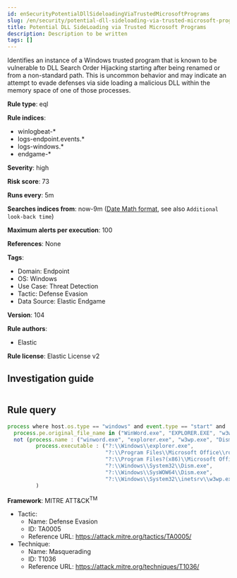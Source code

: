 ```yaml
---
id: enSecurityPotentialDllSideloadingViaTrustedMicrosoftPrograms
slug: /en/security/potential-dll-sideloading-via-trusted-microsoft-programs
title: Potential DLL SideLoading via Trusted Microsoft Programs
description: Description to be written
tags: []
---
```


<div id="potential-dll-sideloading-via-trusted-microsoft-programs"></div>

Identifies an instance of a Windows trusted program that is known to be vulnerable to DLL Search Order Hijacking starting after being renamed or from a non-standard path. This is uncommon behavior and may indicate an attempt to evade defenses via side loading a malicious DLL within the memory space of one of those processes.

**Rule type**: eql

**Rule indices**: 

* winlogbeat-*
* logs-endpoint.events.*
* logs-windows.*
* endgame-*

**Severity**: high

**Risk score**: 73

**Runs every**: 5m

**Searches indices from**: now-9m ([Date Math format](((ref))/common-options.html#date-math), see also <DocLink id="enSecurityRulesUiCreate" section="set-the-rules-schedule">`Additional look-back time`</DocLink>)

**Maximum alerts per execution**: 100

**References**: None

**Tags**: 

* Domain: Endpoint
* OS: Windows
* Use Case: Threat Detection
* Tactic: Defense Evasion
* Data Source: Elastic Endgame

**Version**: 104

**Rule authors**: 

* Elastic

**Rule license**: Elastic License v2

## Investigation guide

```markdown

```

## Rule query

```js
process where host.os.type == "windows" and event.type == "start" and
  process.pe.original_file_name in ("WinWord.exe", "EXPLORER.EXE", "w3wp.exe", "DISM.EXE") and
  not (process.name : ("winword.exe", "explorer.exe", "w3wp.exe", "Dism.exe") or
         process.executable : ("?:\\Windows\\explorer.exe",
                               "?:\\Program Files\\Microsoft Office\\root\\Office*\\WINWORD.EXE",
                               "?:\\Program Files?(x86)\\Microsoft Office\\root\\Office*\\WINWORD.EXE",
                               "?:\\Windows\\System32\\Dism.exe",
                               "?:\\Windows\\SysWOW64\\Dism.exe",
                               "?:\\Windows\\System32\\inetsrv\\w3wp.exe")
         )

```

**Framework**: MITRE ATT&CK<sup>TM</sup>

* Tactic:
    * Name: Defense Evasion
    * ID: TA0005
    * Reference URL: https://attack.mitre.org/tactics/TA0005/
* Technique:
    * Name: Masquerading
    * ID: T1036
    * Reference URL: https://attack.mitre.org/techniques/T1036/

